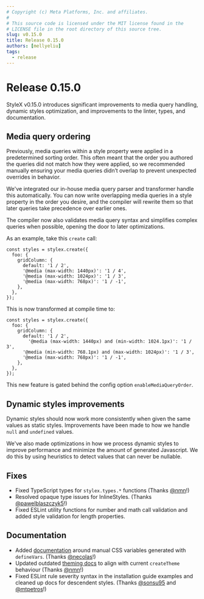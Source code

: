 ```yaml
---
# Copyright (c) Meta Platforms, Inc. and affiliates.
#
# This source code is licensed under the MIT license found in the
# LICENSE file in the root directory of this source tree.
slug: v0.15.0
title: Release 0.15.0
authors: [mellyeliu]
tags:
  - release
---
```


# Release 0.15.0

StyleX v0.15.0 introduces significant improvements to media query handling, dynamic styles optimization, and improvements to the linter, types, and documentation.

## Media query ordering

Previously, media queries within a style property were applied in a predetermined sorting order. This often meant that the order you authored the queries did not match how they were applied, so we recommended manually ensuring your media queries didn’t overlap to prevent unexpected overrides in behavior.

We've integrated our in-house media query parser and transformer handle this automatically. You can now write overlapping media queries in a style property in the order you desire, and the compiler will rewrite them so that later queries take precedence over earlier ones.

The compiler now also validates media query syntax and simplifies complex queries when possible, opening the door to later optimizations.

As an example, take this `create` call:
```tsx
const styles = stylex.create({
  foo: {
    gridColumn: {
      default: '1 / 2',
      '@media (max-width: 1440px)': '1 / 4',
      '@media (max-width: 1024px)': '1 / 3',
      '@media (max-width: 768px)': '1 / -1',
    },
  },
});
```

This is now transformed at compile time to:
```tsx
const styles = stylex.create({
  foo: {
    gridColumn: {
      default: '1 / 2',
 	    '@media (max-width: 1440px) and (min-width: 1024.1px)': '1 / 3',
      '@media (min-width: 768.1px) and (max-width: 1024px)': '1 / 3',
      '@media (max-width: 768px)': '1 / -1',
    },
  },
});
```

This new feature is gated behind the config option `enableMediaQueryOrder`.

## Dynamic styles improvements

Dynamic styles should now work more consistently when given the same values as static styles. Improvements have been made to how we handle `null` and `undefined` values.

We've also made optimizations in how we process dynamic styles to improve performance and minimize the amount of generated Javascript. We do this by using heuristics to detect values that can never be nullable.

## Fixes

* Fixed TypeScript types for `stylex.types.*` functions (Thanks [@nmn](https://github.com/nmn)!)
* Resolved opaque type issues for InlineStyles.  (Thanks [@pawelblaszczyk5](https://github.com/pawelblaszczyk5)!)
* Fixed ESLint utility functions for number and math call validation and added style validation for length properties.

## Documentation

* Added [documentation](https://stylexjs.com/docs/api/javascript/defineVars/) around manual CSS variables generated with `defineVars`. (Thanks [@necolas](https://github.com/necolas)!)
* Updated outdated [theming docs](https://stylexjs.com/docs/learn/theming/defining-variables/) to align with current `createTheme` behaviour (Thanks [@nmn](https://github.com/nmn)!)
* Fixed ESLint rule severity syntax in the installation guide examples and cleaned up docs for descendent styles. (Thanks [@sonsu95](https://github.com/sonsu95) and [@mtpetros](https://github.com/mtpetros)!)
